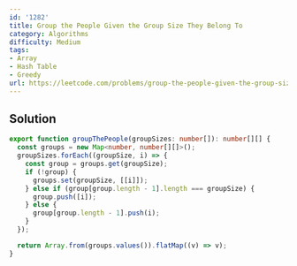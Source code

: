```yaml
---
id: '1282'
title: Group the People Given the Group Size They Belong To
category: Algorithms
difficulty: Medium
tags:
- Array
- Hash Table
- Greedy
url: https://leetcode.com/problems/group-the-people-given-the-group-size-they-belong-to
---
```


## Solution

```typescript filename="solution.ts" copy
export function groupThePeople(groupSizes: number[]): number[][] {
  const groups = new Map<number, number[][]>();
  groupSizes.forEach((groupSize, i) => {
    const group = groups.get(groupSize);
    if (!group) {
      groups.set(groupSize, [[i]]);
    } else if (group[group.length - 1].length === groupSize) {
      group.push([i]);
    } else {
      group[group.length - 1].push(i);
    }
  });

  return Array.from(groups.values()).flatMap((v) => v);
}
```

